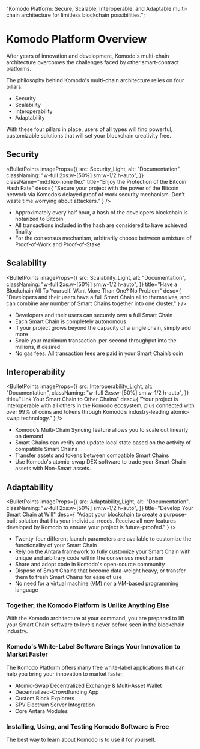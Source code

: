   "Komodo Platform: Secure, Scalable, Interoperable, and Adaptable multi-chain architecture for limitless blockchain possibilities.";


# Komodo Platform Overview

After years of innovation and development, Komodo's multi-chain architecture overcomes the challenges faced by other smart-contract platforms.

The philosophy behind Komodo's multi-chain architecture relies on four pillars.

*   Security
*   Scalability
*   Interoperability
*   Adaptability

With these four pillars in place, users of all types will find powerful, customizable solutions that will set your blockchain creativity free.

## Security

<BulletPoints
  imageProps={{
    src: Security_Light,
    alt: "Documentation",
    classNaming: "w-full 2xs:w-[50%] sm:w-1/2 h-auto",
  }}
  className="md:flex-none flex"
  title="Enjoy the Protection of the Bitcoin Hash Rate"
  desc={
    "Secure your project with the power of the Bitcoin network via Komodo’s delayed proof of work security mechanism. Don’t waste time worrying about attackers."
  }
/>

*   Approximately every half hour, a hash of the developers blockchain is notarized to Bitcoin
*   All transactions included in the hash are considered to have achieved finality
*   For the consensus mechanism, arbitrarily choose between a mixture of Proof-of-Work and Proof-of-Stake

## Scalability

<BulletPoints
  imageProps={{
    src: Scalability_Light,
    alt: "Documentation",
    classNaming: "w-full 2xs:w-[50%] sm:w-1/2 h-auto",
  }}
  title="Have a Blockchain All To Yourself. Want More Than One? No Problem"
  desc={
    "Developers and their users have a full Smart Chain all to themselves, and can combine any number of Smart Chains together into one cluster."
  }
/>

*   Developers and their users can securely own a full Smart Chain
*   Each Smart Chain is completely autonomous
*   If your project grows beyond the capacity of a single chain, simply add more
*   Scale your maximum transaction-per-second throughput into the millions, if desired
*   No gas fees. All transaction fees are paid in your Smart Chain’s coin

## Interoperability

<BulletPoints
  imageProps={{
    src: Interoperability_Light,
    alt: "Documentation",
    classNaming: "w-full 2xs:w-[50%] sm:w-1/2 h-auto",
  }}
  title="Link Your Smart Chain to Other Chains"
  desc={
    "Your project is interoperable with all others in the Komodo ecosystem, plus connected with over 99% of coins and tokens through Komodo’s industry-leading atomic-swap technology."
  }
/>

*   Komodo’s Multi-Chain Syncing feature allows you to scale out linearly on demand
*   Smart Chains can verify and update local state based on the activity of compatible Smart Chains
*   Transfer assets and tokens between compatible Smart Chains
*   Use Komodo's atomic-swap DEX software to trade your Smart Chain assets with Non-Smart assets.

## Adaptability

<BulletPoints
  imageProps={{
    src: Adaptability_Light,
    alt: "Documentation",
    classNaming: "w-full 2xs:w-[50%] sm:w-1/2 h-auto",
  }}
  title="Develop Your Smart Chain at Will"
  desc={
    "Adapt your blockchain to create a purpose-built solution that fits your individual needs. Receive all new features developed by Komodo to ensure your project is future-proofed."
  }
/>

*   Twenty-four different launch parameters are available to customize the functionality of your Smart Chain
*   Rely on the Antara framework to fully customize your Smart Chain with unique and arbitrary code within the consensus mechanism
*   Share and adopt code in Komodo's open-source community
*   Dispose of Smart Chains that become data-weight heavy, or transfer them to fresh Smart Chains for ease of use
*   No need for a virtual machine (VM) nor a VM-based programming language

### Together, the Komodo Platform is Unlike Anything Else

With the Komodo architecture at your command, you are prepared to lift your Smart Chain software to levels never before seen in the blockchain industry.

### Komodo's White-Label Software Brings Your Innovation to Market Faster

The Komodo Platform offers many free white-label applications that can help you bring your innovation to market faster.

*   Atomic-Swap Decentralized Exchange & Multi-Asset Wallet
*   Decentralized-Crowdfunding App
*   Custom Block Explorers
*   SPV Electrum Server Integration
*   Core Antara Modules

### Installing, Using, and Testing Komodo Software is Free

The best way to learn about Komodo is to use it for yourself.
